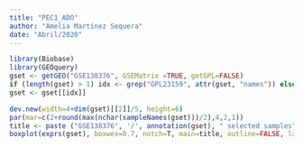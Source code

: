 ---
title: "PEC1_ADO"
author: "Amelia Martínez Sequera"
date: "Abril/2020"
---


```{r , include= T}
library(Biobase)
library(GEOquery)
gset <- getGEO("GSE138376", GSEMatrix =TRUE, getGPL=FALSE)
if (length(gset) > 1) idx <- grep("GPL23159", attr(gset, "names")) else idx <- 1
gset <- gset[[idx]]  
```

```{r}
dev.new(width=4+dim(gset)[[2]]/5, height=6)
par(mar=c(2+round(max(nchar(sampleNames(gset)))/2),4,2,1))
title <- paste ("GSE138376", '/', annotation(gset), " selected samples", sep ='')
boxplot(exprs(gset), boxwex=0.7, notch=T, main=title, outline=FALSE, las=2)
```

